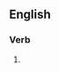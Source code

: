 ==English==

===Verb===
{{head|en|present participle}}

# {{present participle of|acetylate|lang=en|nocat=1}}